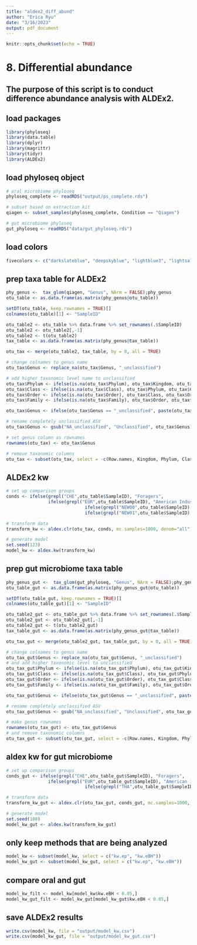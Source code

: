 ```yaml
---
title: "aldex2_diff_abund"
author: "Erica Ryu"
date: "3/16/2023"
output: pdf_document
---
```


```r
knitr::opts_chunk$set(echo = TRUE)
```

# 8. Differential abundance

## The purpose of this script is to conduct difference abundance analysis with ALDEx2.

## load packages
```r
library(phyloseq)
library(data.table)
library(dplyr)
library(magrittr)
library(tidyr)
library(ALDEx2)
```

## load phyloseq object
```r
# oral microbiome phyloseq
phyloseq_complete <- readRDS("output/ps_complete.rds")

# subset based on extraction kit
qiagen <- subset_samples(phyloseq_complete, Condition == "Qiagen")

# gut microbiome phyloseq
gut_phyloseq <- readRDS("data/gut_phyloseq.rds")
```

## load colors
```r
fivecolors <- c("darkslateblue", "deepskyblue", "lightblue3", "lightsalmon" , "firebrick")
```

## prep taxa table for ALDEx2
```r
phy_genus <-  tax_glom(qiagen, "Genus", NArm = FALSE);phy_genus
otu_table <- as.data.frame(as.matrix(phy_genus@otu_table))

setDT(otu_table, keep.rownames = TRUE)[]
colnames(otu_table)[1] <- "SampleID"

otu_table2 <- otu_table %>% data.frame %>% set_rownames(.$SampleID)
otu_table2 <- otu_table2[,-1]
otu_table2 <- t(otu_table2)
tax_table <- as.data.frame(as.matrix(phy_genus@tax_table))

otu_tax <- merge(otu_table2, tax_table, by = 0, all = TRUE)

# change colnames to genus name
otu_tax$Genus <- replace_na(otu_tax$Genus, "_unclassified")

# add higher taxonomic level name to unclassified
otu_tax$Phylum <- ifelse(is.na(otu_tax$Phylum), otu_tax$Kingdom, otu_tax$Phylum)
otu_tax$Class <- ifelse(is.na(otu_tax$Class), otu_tax$Phylum, otu_tax$Class)
otu_tax$Order <- ifelse(is.na(otu_tax$Order), otu_tax$Class, otu_tax$Order)
otu_tax$Family <- ifelse(is.na(otu_tax$Family), otu_tax$Order, otu_tax$Family)

otu_tax$Genus <- ifelse(otu_tax$Genus == "_unclassified", paste(otu_tax$Family, otu_tax$Genus, sep = ""), otu_tax$Genus)

# rename completely unclassified ASV
otu_tax$Genus <- gsub("NA_unclassified", "Unclassified", otu_tax$Genus)

# set genus column as rownames
rownames(otu_tax) <- otu_tax$Genus

# remove taxonomic columns
otu_tax <- subset(otu_tax, select = -c(Row.names, Kingdom, Phylum, Class, Order, Family, Genus))
```

## ALDEx2 kw
```r
# set up comparison groups
conds <- ifelse(grepl("CHE",otu_table$SampleID), "Foragers", 
                ifelse(grepl("EUR",otu_table$SampleID), "American Industrialist",
                              ifelse(grepl("NEW00",otu_table$SampleID) | grepl("NEW10",otu_table$SampleID) | grepl("THA",otu_table$SampleID), "Agriculturalists",
                              ifelse(grepl("NEW01",otu_table$SampleID) | grepl("NEW11",otu_table$SampleID), "Expats", "Recently Settled"))))

# transform data
transform_kw <- aldex.clr(otu_tax, conds, mc.samples=1000, denom="all")

# generate model
set.seed(123)
model_kw <- aldex.kw(transform_kw)
```

## prep gut microbiome taxa table
```r
phy_genus_gut <-  tax_glom(gut_phyloseq, "Genus", NArm = FALSE);phy_genus_gut
otu_table_gut <- as.data.frame(as.matrix(phy_genus_gut@otu_table))

setDT(otu_table_gut, keep.rownames = TRUE)[]
colnames(otu_table_gut)[1] <- "SampleID"

otu_table2_gut <- otu_table_gut %>% data.frame %>% set_rownames(.$SampleID)
otu_table2_gut <- otu_table2_gut[,-1]
otu_table2_gut <- t(otu_table2_gut)
tax_table_gut <- as.data.frame(as.matrix(phy_genus_gut@tax_table))

otu_tax_gut <- merge(otu_table2_gut, tax_table_gut, by = 0, all = TRUE)

# change colnames to genus name
otu_tax_gut$Genus <- replace_na(otu_tax_gut$Genus, "_unclassified")
# and add higher taxonomic level to unclassified
otu_tax_gut$Phylum <- ifelse(is.na(otu_tax_gut$Phylum), otu_tax_gut$Kingdom, otu_tax_gut$Phylum)
otu_tax_gut$Class <- ifelse(is.na(otu_tax_gut$Class), otu_tax_gut$Phylum, otu_tax_gut$Class)
otu_tax_gut$Order <- ifelse(is.na(otu_tax_gut$Order), otu_tax_gut$Class, otu_tax_gut$Order)
otu_tax_gut$Family <- ifelse(is.na(otu_tax_gut$Family), otu_tax_gut$Order, otu_tax_gut$Family)

otu_tax_gut$Genus <- ifelse(otu_tax_gut$Genus == "_unclassified", paste(otu_tax_gut$Family, otu_tax_gut$Genus, sep = ""), otu_tax_gut$Genus)

# rename completely unclassified ASV
otu_tax_gut$Genus <- gsub("NA_unclassified", "Unclassified", otu_tax_gut$Genus)

# make genus rownames
rownames(otu_tax_gut) <- otu_tax_gut$Genus
# and remove taxonomic columns
otu_tax_gut <- subset(otu_tax_gut, select = -c(Row.names, Kingdom, Phylum, Class, Order, Family, Genus))
```

## aldex kw for gut microbiome
```r
# set up comparison groups
conds_gut <- ifelse(grepl("CHE",otu_table_gut$SampleID), "Foragers", 
                ifelse(grepl("EUR",otu_table_gut$SampleID), "American Industrialist",
                              ifelse(grepl("THA",otu_table_gut$SampleID), "Agriculturalists", "Recently Settled")))

# transform data
transform_kw_gut <- aldex.clr(otu_tax_gut, conds_gut, mc.samples=1000, denom="all")

# generate model
set.seed(100)
model_kw_gut <- aldex.kw(transform_kw_gut)
```

## only keep methods that are being analyzed
```r
model_kw <- subset(model_kw, select = c("kw.ep", "kw.eBH"))
model_kw_gut <- subset(model_kw_gut, select = c("kw.ep", "kw.eBH"))
```

## compare oral and gut
```r
model_kw_filt <- model_kw[model_kw$kw.eBH < 0.05,]
model_kw_gut_filt <- model_kw_gut[model_kw_gut$kw.eBH < 0.05,] 
```

## save ALDEx2 results
```r
write.csv(model_kw, file = "output/model_kw.csv")
write.csv(model_kw_gut, file = "output/model_kw_gut.csv")
```